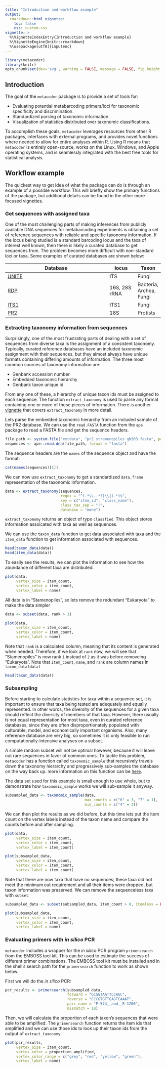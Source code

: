 ```yaml
---
title: "Introduction and workflow example"
output: 
  rmarkdown::html_vignette:
    toc: false
    css: custom.css
vignette: >
  %\VignetteIndexEntry{Introduction and workflow example}
  %\VignetteEngine{knitr::rmarkdown}
  %\usepackage[utf8]{inputenc}
---
```


```r
library(metacoder)
library(knitr)
opts_chunk$set(dev='svg', warning = FALSE, message = FALSE, fig.height = 7, fig.width = 7, eval = FALSE)
```

## Introduction

The goal of the `metacoder` package is to provide a set of tools for:

* Evaluating potential metabarcoding primers/loci for taxonomic specificity and discrimination.
* Standardized parsing of taxonomic information.
* Visualization of statistics distributed over taxonomic classifications.

To accomplish these goals, `metacoder` leverages resources from other R packages, interfaces with external programs, and provides novel functions where needed to allow for entire analyses within R.
Using R means that `metacoder` is entirely open-source,  works on the Linux, Windows, and Apple operating systems, and is seamlessly integrated with the best free tools for statistical analysis. 

## Workflow example

The quickest way to get idea of what the package can do is through an example of a possible workflow. 
This will briefly show the primary functions of the package, but additional details can be found in the other more focused vignettes. 

### Get sequences with assigned taxa

One of the most challenging parts of making inferences from publicly available DNA sequences for metabarcoding experiments is obtaining a set of reference sequences with reliable and specific taxonomy information. 
If the locus being studied is a standard barcoding locus and the taxa of interest well known, then there is likely a curated database to get sequences from. 
The problem becomes more difficult with non-standard loci or taxa. 
Some examples of curated databases are shown below:


Database                                        | locus         | Taxon
----------------------------------------------- | ------------- | ------------
[UNITE](https://unite.ut.ee)                    | ITS           | Fungi  
[RDP](http://rdp.cme.msu.edu/index.jsp)         | 16S, 28S rRNA | Bacteria, Archea, Fungi
[ITS1](http://itsonedb.ba.itb.cnr.it:8080/ITS1) | ITS1          | Fungi
[PR2](http://ssu-rrna.org/pr2)                  | 18S           | Protists



### Extracting taxonomy information from sequences

Surprisingly, one of the most frustrating parts of dealing with a set of sequences from diverse taxa is the assignment of a consistent taxonomy. 
Typically, curated reference databases have an included taxonomic assignment with their sequences, but they almost always have unique formats containing differing amounts of information.
The three most common sources of taxonomy information are:

* Genbank accession number
* Embedded taxonomic hierarchy
* Genbank taxon unique id

From any one of these, a hierarchy of unique taxon ids must be assigned to each sequence.
The function `extract_taxonomy` is used to parse any format containing one or more of these pieces of information.
There is another [vignette](extracting_taxonomy_information_from_sequence_headers.html) that covers `extract_taxonomy` in more detail. 

Lets parse the embedded taxonomic hierarchy from an included sample of the PR2 database. 
We can use the `read.FASTA` function from the `ape` package to read a FASTA file and get the sequence headers. 

```r
file_path <- system.file("extdata", "pr2_stramenopiles_gb203.fasta", package = "metacoder")
sequences <- ape::read.dna(file_path, format = "fasta")
```

The sequence headers are the `names` of the sequence object and have the format:

```r
cat(names(sequences)[1])
```

We can now use `extract_taxonomy` to get a standardized `data.frame` representation of the taxonomic information.

```r
data <- extract_taxonomy(sequences,
                         regex = "^(.*\\..*?)\\|(.*)$",
                         key = c("item_id", "class_name"),
                         class_tax_sep = "|",
                         database = "none")
```

`extract_taxonomy` returns an object of type `classfied`.
This object stores information assoicated with taxa as well as sequences.

We can use the `taxon_data` function to get data associated with taxa and the `item_data` function to get information associated with sequences. 

```r
head(taxon_data(data))
head(item_data(data))
```

To easily see the results, we can plot the information to see how the abundance of different taxa are distributed. 

```r
plot(data,
     vertex_size = item_count,
     vertex_color = item_count,
     vertex_label = name)
```

All data is in "Stamenopiles", so lets remove the redundant "Eukaryota" to make the data simpler

```r
data <- subset(data, rank > 1)
```

```r
plot(data,
     vertex_size = item_count,
     vertex_color = item_count,
     vertex_label = name)
```

Note that `rank` is a calculated column, meaning that its content is generated when needed.
Therefore, if we look at `rank` now, we will see that "Stamenopiles" is now rank `1` instead of `2` as it was before removeing "Eukaryota".
Note that `item_count`, `name`, and `rank` are column names in `taxon_data(data)`

```r
head(taxon_data(data))
```

### Subsampling

Before starting to calculate statistics for taxa within a sequence set, it is important to ensure that taxa being tested are adequately and equally represented. 
In other words, the diversity of the sequences for a given taxa should reflect the diversity of members of that taxa. 
However, there usually is not equal representation for most taxa, even in curated reference databases, since they are often disproportionately populated with culturable, model, and economically important organisms. 
Also, many reference database are very big, so sometimes it is only feasible to run computationally-intensive analyses on a subset. 

A simple random subset will not be optimal however, because it will leave out rare sequences in favor of common ones. 
To tackle this problem, `metacoder` has a function called `taxonomic_sample` that recursively travels down the taxonomy hierarchy and progressively sub-samples the database on the way back up. more information on this function can be [here](creating_a_taxonomically_balanced_reference_sequence_set.html).

The data set used for this example is small enough to use whole, but to demonstrate how `taxonomic_sample` works we will sub-sample it anyway.

```r
subsampled_data <- taxonomic_sample(data,
                                    max_counts = c("6" = 3, "7" = 1),
                                    min_counts = c("4" = 3))
```

We can then plot the results as we did before, but this time lets put the item count on the vertex labels instead of the taxon name and compare the counts before and after sampling.

```r
plot(data,
     vertex_size = item_count,
     vertex_color = item_count,
     vertex_label = item_count)
```


```r
plot(subsampled_data,
     vertex_size = item_count,
     vertex_color = item_count,
     vertex_label = item_count)
```

Note that there are now taxa that have no sequences; these taxa did not meet the minimum out requirement and all their items were dropped, but taxon information was preserved. 
We can remove the sequenceless taxa with `subset`:

```r
subsampled_data <- subset(subsampled_data, item_count > 0, itemless = FALSE) 
```

```r
plot(subsampled_data,
     vertex_size = item_count,
     vertex_color = item_count,
     vertex_label = name)
```


### Evaluating primers with *in silico* PCR

`metacoder` includes a wrapper for the *in silico* PCR program `primersearch` from the EMBOSS tool kit.
This can be used to estimate the success of different primer combinations.
The EMBOSS tool kit must be installed and in the shell's search path for the `primersearch` function to work as shown below. 

First we will do the *in silico* PCR:


```r
pcr_results <- primersearch(subsampled_data,
                            forward = "GCGGTAATTCCAGC",
                            reverse = "CCCGTGTTGAGTCAAAT",
                            pair_name = "F-574__and__R-1200",
                            mismatch = 10)
```

Then, we will calculate the proportion of each taxon's sequences that were able to be amplified. 
The `primersearch` function returns the item ids that amplified and we can use those ids to look up their taxon ids from the output of `extract_taxonomy`:

```r
plot(pcr_results,
     vertex_size = item_count,
     vertex_color = proportion_amplified,
     vertex_color_range = c("grey", "red", "yellow", "green"),
     vertex_label = name)
```



